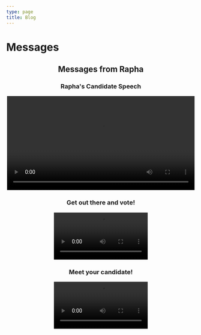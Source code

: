 ```yaml
---
type: page
title: Blog
---
```


# Messages

<center><h2>Messages from Rapha</h2></center>
<center>
<div
style={{
  display: 'flex',
  justifyContent: 'center',
  flexDirection: 'column'
}}>

<div>
<center><h3>Rapha's Candidate Speech</h3></center>
<video controls width="500">
  <source src="/videos/speech.MOV" type="video/webm" />
  <source src="/videos/speech.MOV" type="video/mp4" />

  Download the
  <a href="/videos/speech.MOV">WEBM</a>
  or
  <a href="/videos/speech.MOV">MP4</a>
  video.
</video>
</div>

<div>
<center><h3>Get out there and vote!</h3></center>
<video controls width="250">
  <source src="/videos/103124.MOV" type="video/webm" />
  <source src="/videos/103124.MOV" type="video/mp4" />

  Download the
  <a href="/videos/103124.MOV">WEBM</a>
  or
  <a href="/videos/103124.MOV">MP4</a>
  video.
</video>
</div>

<div>
<center><h3>Meet your candidate!</h3></center>
<video controls width="250">
  <source src="/videos/103024.MOV" type="video/webm" />
  <source src="/videos/103024.MOV" type="video/mp4" />

  Download the
  <a href="/videos/103024.MOV">WEBM</a>
  or
  <a href="/videos/103024.MOV">MP4</a>
  video.
</video>
</div>

</div>
</center>
